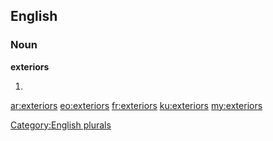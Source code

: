 ==English==

===Noun===
'''exteriors'''

# {{plural of|[[exterior]]}}

[[Category:English plurals]]

[[ar:exteriors]]
[[eo:exteriors]]
[[fr:exteriors]]
[[ku:exteriors]]
[[my:exteriors]]